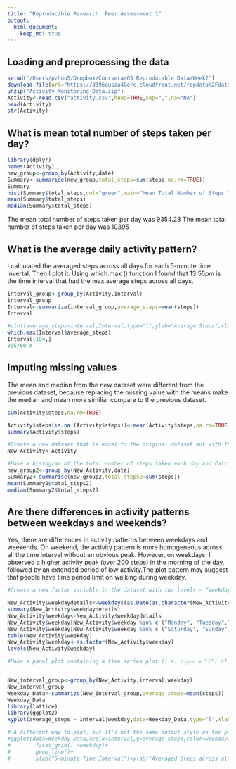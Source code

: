 ```yaml
---
title: "Reproducible Research: Peer Assessment 1"
output: 
  html_document:
    keep_md: true
---
```

## Loading and preprocessing the data
```r
setwd("/Users/pzhou5/Dropbox/Coursera/05 Reproducable Data/Week2")
download.file(url="https://d396qusza40orc.cloudfront.net/repdata%2Fdata%2Factivity",destfile="Activity_Monitoring_Data.zip",method="curl")
unzip("Activity_Monitoring_Data.zip")
Activity<-read.csv("activity.csv",head=TRUE,sep=",",na="NA")
head(Activity)
str(Activity)
```

## What is mean total number of steps taken per day?
```r
library(dplyr)
names(Activity)
new_group<-group_by(Activity,date)
Summary<-summarise(new_group,total_steps=sum(steps,na.rm=TRUE))
Summary
hist(Summary$total_steps,col="green",main="Mean Total Number of Steps Taken Per Day",xlab=(""),breaks=10)
mean(Summary$total_steps)
median(Summary$total_steps)
```
The mean total number of steps taken per day was 9354.23
The mean total number of steps taken per day was 10395

## What is the average daily activity pattern?
I calculated the averaged steps across all days for each 5-minute time invertal.
Then I plot it. Using which.max () function I found that 13:55pm is the time interval 
that had the max average steps across all days.

```r
interval_group<-group_by(Activity,interval)
interval_group
Interval<-summarize(interval_group,average_steps=mean(steps))
Interval

#plot(average_steps~interval,Interval,type="l",ylab="Average Steps",xlab="Time interval",main="Average Daily Activity Pattern")
which.max(Interval$average_steps)
Interval[104,]
835/60 # 
```

## Imputing missing values
The mean and median from the new dataset were different from the previous dataset, because replacing the missing value with the means make the median and mean more similiar compare to the previous dataset. 

```r
sum(Activity$steps,na.rm=TRUE)

Activity$steps[is.na (Activity$steps)]<-mean(Activity$steps,na.rm=TRUE)
summary(Activity$steps)

#Create a new dataset that is equal to the original dataset but with the missing data filled in.
New_Activity<-Activity

#Make a histogram of the total number of steps taken each day and Calculate and report the mean and median total number of steps taken per day. Do these values differ from the estimates from the first part of the assignment? What is the impact of imputing missing data on the estimates of the total daily number of steps?
new_group2<-group_by(New_Activity,date)
Summary2<-summarise(new_group2,total_steps2=sum(steps))
mean(Summary2$total_steps2)
median(Summary2$total_steps2)
```

## Are there differences in activity patterns between weekdays and weekends?
Yes, there are differences in activity patterns between weekdays and weekends.
On weekend, the activity pattern is more homogeneous across all the time interval without an obvious peak. However, on weekdays, I observed a higher activity peak (over 200 steps) in the morning of the day, followed by an extended period of low activity.The plot pattern may suggest that people have time period limit on walking during weekday.

```r

#Create a new factor variable in the dataset with two levels – “weekday” and “weekend” indicating whether a given date is a weekday or #weekend day.

New_Activity$weekdaydetails<-weekdays(as.Date(as.character(New_Activity$date)))
summary(New_Activity$weekdaydetails)
New_Activity$weekday<-New_Activity$weekdaydetails
New_Activity$weekday[New_Activity$weekday %in% c ("Monday", "Tuesday","Wednesday","Thursday","Friday")]<-"weekday"
New_Activity$weekday[New_Activity$weekday %in% c ("Saturday", "Sunday")]<-"weekend"
table(New_Activity$weekday)
New_Activity$weekday<-as.factor(New_Activity$weekday)
levels(New_Activity$weekday)

#Make a panel plot containing a time series plot (i.e. 𝚝𝚢𝚙𝚎 = "𝚕") of the 5-minute interval (x-axis) and the average number of #steps taken, averaged across all weekday days or weekend days (y-axis). See the README file in the GitHub repository to see an #example of what this plot should look like using simulated data.


New_interval_group<-group_by(New_Activity,interval,weekday)
New_interval_group
Weekday_Data<-summarize(New_interval_group,average_steps=mean(steps))
Weekday_Data
library(lattice)
library(ggplot2)
xyplot(average_steps ~ interval|weekday,data=Weekday_Data,type="l",xlab="5-minute Interval", ylab="Averaged Number of Steps", main = "Average Activity Pattern in Weekdays vs. Weekends")

# A different way to plot, but it's not the same output style as the plot above
#ggplot(data=Weekday_Data,aes(x=interval,y=average_steps,color=weekday))+
#        facet_grid(. ~weekday)+
#        geom_line()+
#        xlab("5-minute Time Interval")+ylab("Averaged Steps across all Days") 
```


